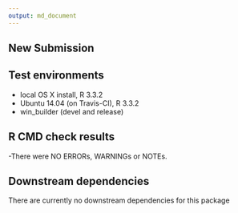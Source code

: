 ```yaml
---
output: md_document
---
```

## New Submission 

## Test environments
* local OS X install, R 3.3.2
* Ubuntu 14.04 (on Travis-CI), R 3.3.2
* win_builder (devel and release)


## R CMD check results

 -There were NO ERRORs, WARNINGs or NOTEs.

## Downstream dependencies
   There are currently no downstream dependencies for this package

